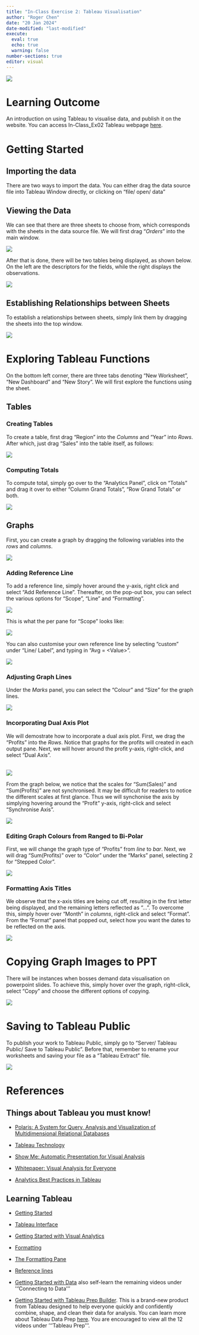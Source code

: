 ```yaml
---
title: "In-Class Exercise 2: Tableau Visualisation"
author: "Roger Chen"
date: "20 Jan 2024"
date-modified: "last-modified"
execute: 
  eval: true
  echo: true
  warning: false
number-sections: true
editor: visual
---
```


![](images/clipboard-966608310.png){fig-align="center"}

# Learning Outcome

An introduction on using Tableau to visualise data, and publish it on the website. You can access In-Class_Ex02 Tableau webpage [here](https://public.tableau.com/app/profile/roger.chen4630/viz/In-Class_Ex02/MonthlySalesandProfitbyRegion2016-2019?publish=yes).

# Getting Started

## Importing the data

There are two ways to import the data. You can either drag the data source file into Tableau Window directly, or clicking on "file/ open/ data"

## Viewing the Data

We can see that there are three sheets to choose from, which corresponds with the sheets in the data source file. We will first drag "*Orders*" into the main window.

![](images/clipboard-2141975025.png){fig-align="center"}

After that is done, there will be two tables being displayed, as shown below. On the left are the descriptors for the fields, while the right displays the observations.

![](images/clipboard-2159868905.png){fig-align="center"}

## Establishing Relationships between Sheets

To establish a relationships between sheets, simply link them by dragging the sheets into the top window.

![](images/clipboard-4294267177.png){fig-align="center"}

# Exploring Tableau Functions

On the bottom left corner, there are three tabs denoting "New Worksheet", "New Dashboard" and "New Story". We will first explore the functions using the sheet.

## Tables

### Creating Tables

To create a table, first drag "Region" into the *Columns* and "Year" into *Rows*. After which, just drag "Sales" into the table itself, as follows:

![](images/clipboard-214538957.png){fig-align="center"}

### Computing Totals

To compute total, simply go over to the "Analytics Panel", click on "Totals" and drag it over to either "Column Grand Totals", "Row Grand Totals" or both.

![](images/clipboard-408880183.png){fig-align="center"}

## Graphs

First, you can create a graph by dragging the following variables into the *rows* and *columns*.

![](images/clipboard-3994776885.png){fig-align="center"}

### Adding Reference Line

To add a reference line, simply hover around the y-axis, right click and select "Add Reference Line". Thereafter, on the pop-out box, you can select the various options for "Scope", "Line" and "Formatting".

![](images/clipboard-663479542.png){fig-align="center"}

This is what the per pane for "Scope" looks like:

![](images/clipboard-3254232487.png){fig-align="center"}

You can also customise your own reference line by selecting "custom" under "Line/ Label", and typing in "Avg = \<Value\>".

![](images/clipboard-1473527738.png)

### Adjusting Graph Lines

Under the *Marks* panel, you can select the "Colour" and "Size" for the graph lines.

![](images/clipboard-2908559952.png){fig-align="center"}

### Incorporating Dual Axis Plot

We will demostrate how to incorporate a dual axis plot. First, we drag the "Profits" into the *Rows*. Notice that graphs for the profits will created in each output pane. Next, we will hover around the profit y-axis, right-click, and select "Dual Axis".

\
![](images/clipboard-2702904742.png)

From the graph below, we notice that the scales for "Sum(Sales)" and "Sum(Profits)" are not synchronised. It may be difficult for readers to notice the different scales at first glance. Thus we will synchonise the axis by simplying hovering around the "Profit" y-axis, right-click and select "Synchronise Axis".

![](images/clipboard-622984594.png)

### Editing Graph Colours from Ranged to Bi-Polar

First, we will change the graph type of "Profits" from *line* to *bar*. Next, we will drag "Sum(Profits)" over to "Color" under the "Marks" panel, selecting 2 for "Stepped Color".

![](images/clipboard-1428876796.png)

### Formatting Axis Titles

We observe that the x-axis titles are being cut off, resulting in the first letter being displayed, and the remaining letters reflected as "...". To overcome this, simply hover over "Month" in *columns*, right-click and select "Format". From the "Format" panel that popped out, select how you want the dates to be reflected on the axis.

![](images/clipboard-513675260.png)

# Copying Graph Images to PPT

There will be instances when bosses demand data visualisation on powerpoint slides. To achieve this, simply hover over the graph, right-click, select "Copy" and choose the different options of copying.

![](images/clipboard-397602774.png)

# Saving to Tableau Public

To publish your work to Tableau Public, simply go to "Server/ Tableau Public/ Save to Tableau Public". Before that, remember to rename your worksheets and saving your file as a "Tableau Extract" file.

![](images/clipboard-2854721195.png)

# References

## **Things about Tableau you must know!**

-   [Polaris: A System for Query, Analysis,and Visualization of Multidimensional Relational Databases](https://graphics.stanford.edu/papers/polaris_extended/polaris.pdf)

-   [Tableau Technology](https://www.tableau.com/products/technology)

-   [Show Me: Automatic Presentation for Visual Analysis](https://www.tableau.com/sites/default/files/whitepapers/081027-infovis-showme-vfinal-fix.pdf)

-   [Whitepaper: Visual Analysis for Everyone](https://www.tableau.com/sites/default/files/whitepapers/TS_WP_VA_F2_new_temp_0.pdf)

-   [Analytics Best Practices in Tableau](https://help.tableau.com/current/blueprint/en-us/bp_analytics_best_practices_in_tableau.htm)

## **Learning Tableau**

-   [Getting Started](https://www.tableau.com/learn/tutorials/on-demand/getting-started)

-   [Tableau Interface](http://www.tableau.com/learn/tutorials/on-demand/tableau-interface)

-   [Getting Started with Visual Analytics](https://www.tableau.com/learn/tutorials/on-demand/getting-started-visual-analytics)

-   [Formatting](https://www.tableau.com/learn/tutorials/on-demand/formatting)

-   [The Formatting Pane](https://www.tableau.com/learn/tutorials/on-demand/formatting-pane)

-   [Reference lines](https://www.tableau.com/learn/tutorials/on-demand/reference-lines)

-   [Getting Started with Data](https://www.tableau.com/learn/tutorials/on-demand/getting-started-data) also self-learn the remaining videos under ’‘’Connecting to Data’’’

-   [Getting Started with Tableau Prep Builder](https://www.tableau.com/learn/tutorials/on-demand/getting-started-tableau-prep). This is a brand-new product from Tableau designed to help everyone quickly and confidently combine, shape, and clean their data for analysis. You can learn more about Tableau Data Prep [here](https://www.tableau.com/about/blog/2018/3/tableau-prep-project-maestro-here-redefining-your-data-prep-experience-84620). You are encouraged to view all the 12 videos under ’‘’Tableau Prep’’’.

